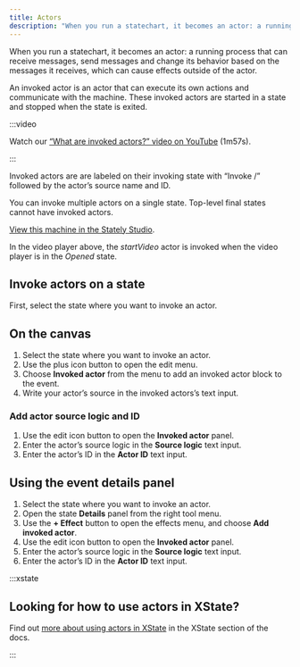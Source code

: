 ```yaml
---
title: Actors
description: "When you run a statechart, it becomes an actor: a running process that can receive and send messages, and change its behavior based on messages it receives."
---
```


When you run a statechart, it becomes an actor: a running process that can receive messages, send messages and change its behavior based on the messages it receives, which can cause effects outside of the actor.

An invoked actor is an actor that can execute its own actions and communicate with the machine. These invoked actors are started in a state and stopped when the state is exited.

:::video

Watch our [“What are invoked actors?” video on YouTube](https://www.youtube.com/watch?v=TRMS8NYKWnA&list=PLvWgkXBB3dd4I_l-djWVU2UGPyBgKfnTQ&index=9) (1m57s).

:::

Invoked actors are are labeled on their invoking state with “Invoke /” followed by the actor’s source name and ID.

You can invoke multiple actors on a single state. Top-level final states cannot have invoked actors.

<p>
  <ThemedImage
    alt="Video player state machine containing closed and opened states. On the Play event, the Closed state transitions to the Opened state. The Opened state invokes a startVideo actor and has a description of “The video player should be in full-screen mode.” The Opened state contains Playing and Paused states, which are transitioned between using the Pause and Play events. There’s a Stop event from the Opened state that transitions to the final state of Stopped. There’s a delayed transition from the Stopped state back to the Closed state after 5 seconds."
    sources={{
      light:
        'https://stately.ai/registry/machines/66f77051-089e-4b0a-9fa9-42e1f7598135.light.png',
      dark: 'https://stately.ai/registry/machines/66f77051-089e-4b0a-9fa9-42e1f7598135.dark.png',
    }}
  />
</p>

[View this machine in the Stately Studio](https://stately.ai/registry/editor/e13bef2b-bb13-4465-96ac-0bc25340688e?machineId=66f77051-089e-4b0a-9fa9-42e1f7598135).

In the video player above, the *startVideo* actor is invoked when the video player is in the *Opened* state.

## Invoke actors on a state

First, select the state where you want to invoke an actor.

## On the canvas

1. Select the state where you want to invoke an actor.
2. Use the <Plus size={18} /> plus icon button to open the edit menu.
3. Choose **Invoked actor** from the menu to add an invoked actor block to the event.
4. Write your actor’s source in the invoked actors’s text input.

### Add actor source logic and ID

1. Use the <Edit size={18} /> edit icon button to open the **Invoked actor** panel.
2. Enter the actor’s source logic in the **Source logic** text input.
3. Enter the actor’s ID in the **Actor ID** text input.

## Using the event details panel

1. Select the state where you want to invoke an actor.
2. Open the state <Info size={18} /> **Details** panel from the right tool menu.
3. Use the **+ Effect** button to open the effects menu, and choose **Add invoked actor**.
4. Use the <Edit size={18} /> edit icon button to open the **Invoked actor** panel.
5. Enter the actor’s source logic in the **Source logic** text input.
6. Enter the actor’s ID in the **Actor ID** text input.

:::xstate

## Looking for how to use actors in XState?

Find out [more about using actors in XState](/xstate/actors/intro.mdx) in the XState section of the docs.

:::
